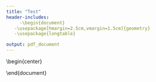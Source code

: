 ```yaml
---
title: "Test"
header-includes:
     -\begin{document}
   -\usepackage[hmargin=2.5cm,vmargin=1.5cm]{geometry}
   -\usepackage{longtable}

output: pdf_document
---
```


\setlength\LTleft{-0.8in}
\setlength\LTright{-0.8in}

\begin{center}
\begin{longtable}{@{\extracolsep{\fill}}*5{l}}

\caption{A simple longtable example}\\

\textbf{taxonomy} & \textbf{domains} & \textbf{facets} & \textbf{reliability*} & \textbf{validity} \\
\hline
\endfirsthead
\multicolumn{5}{c}{\tablename\ \thetable\ -- \textit{Continued from previous page}} \\

\textbf{taxonomy} & \textbf{domains} & \textbf{facets} & \textbf{reliability (no of items)} & \textbf{validity} \\
\hline
\endhead
\hline \multicolumn{6}{r}{\textit{Continued on next page}} \\
\endfoot
\endlastfoot


         HEXACO&                    &                        &             &     ya sabes que si nena di que si    \\
             & Humility           & Sincerity              & 0.66        &         \\
             &                    & Fairness               & 0.76        &         \\
             &                    & Greed Avoidance        & 0.81        &         \\
             &                    & Modesty                & 0.68        &         \\
             & Emotionality       & Fearfulness            & 0.7         &         \\
             &                    & Anxiety                & 0.64        &         \\
             &                    & Dependence             & 0.8         &         \\
             &                    & Sentimentality         & 0.7         &         \\
             & Extraversion       & Social Self-Esteem     & 0.67        &         \\
             &                    & Social Boldness        & 0.76        &         \\
             &                    & Sociability            & 0.71        &         \\
             &                    & Liveliness             & 0.76        &         \\
             & Agreeableness      & Forgivingness          & 0.74        &         \\
             &                    & Gentleness             & 0.66        &         \\
             &                    & Flexibility            & 0.61        &         \\
             &                    & Patience               & 0.79        &         \\
             & Conscientiousness  & Organization           & 0.74        &         \\
             &                    & Diligence              & 0.7         &         \\
             &                    & Perfectionism          & 0.69        &         \\
             &                    & Prudence               & 0.69        &         \\
             & Openness           & Aesthetic              & 0.66        &         \\
             &                    & Inquisitiveness        & 0.66        &         \\
             &                    & Creativity             & 0.75        &         \\
             &                    & Unconventionality      & 0.52        &         \\[1cm]
             

         NEO-PI-r     &      &                      &             &         \\
         & Neuroticism       & Anxiety              & 0.78        &         \\
         &                   & Angry Hostility      & 0.75        &         \\
         &                   & Depression           & 0.81        &         \\
         &                   & Self-Consciousness   & 0.68        &         \\
         &                   & Impulsiveness        & 0.7         &         \\
         &                   & Vulnerability        & 0.77        &         \\
         & Extraversion      & Warmth               & 0.73        &         \\
         &                   & Gregariousness       & 0.72        &         \\
         &                   & Assertiveness        & 0.77        &         \\
         &                   & Activity             & 0.63        &         \\
         &                   & Excitement Seeking   & 0.65        &         \\
         &                   & Positive Emotions    & 0.73        &         \\
         & Openness          & Fantasy              & 0.76        &         \\
         &                   & Aesthetics           & 0.76        &         \\
         &                   & Feelings             & 0.66        &         \\
         &                   & Actions              & 0.58        &         \\
         &                   & Ideas                & 0.8         &         \\
         &                   & Values               & 0.67        &         \\
         & Agreeableness     & Trust                & 0.79        &         \\
         &                   & Straightforwardness  & 0.71        &         \\
         &                   & Altruism             & 0.75        &         \\
         &                   & Compliance           & 0.59        &         \\
         &                   & Modesty              & 0.67        &         \\
         &                   & Tender-Mindedness    & 0.56        &         \\
         & Conscientiousness & Competence           & 0.67        &         \\
         &                   & Order                & 0.66        &         \\
         &                   & Dutifulness          & 0.62        &         \\
         &                   & Achievement Striving & 0.67        &         \\
         &                   & Self-Discipline      & 0.75        &         \\
         &                   & Deliberation         & 0.71        &         \\[1cm]    
\pagebreak


BFI-2    &                       &                        & *           &        \\
         & Extraversion          &                        &             &         \\
         &                       & Sociability            & 0.83        &         \\
         &                       & Assertiveness          & 0.8         &         \\
         &                       & Energy level           & 0.74        &         \\
         & Agreeableness         &                        &             &         \\
         &                       & Compassion             & 0.68        &         \\
         &                       & Respectfulness         & 0.66        &         \\
         &                       & Trust                  & 0.75        &         \\
         & Conscientiousness     &                        &             &         \\
         &                       & Organization           & 0.76        &         \\
         &                       & Productiveness         & 0.74        &         \\
         &                       & Responsability         & 0.68        &         \\
         & Negative Emotionality &                        &             &         \\
         &                       & Anxiety                & 0.79        &         \\
         &                       & Depression             & 0.74        &         \\
         &                       & Emotional Volatility   & 0.7         &         \\
         & Open-mindedness       &                        &             &         \\
         &                       & Intellectual curiosity & 0.78        &         \\
         &                       & Aesthetic Sensitivity  & 0.67        &         \\
         &                       & Creative Imagination   & 0.67        &         \\[1cm]    

         
        IPIP-NEO-120 &                        &                      &             &   \\
             & Neuroticism            & Anxiety              & 0.78        &         \\
             &                        & Anger                & 0.87        &         \\
             &                        & Depression           & 0.85        &         \\
             &                        & Self-Consciousness   & 0.74        &         \\
             &                        & Inmoderation         & 0.72        &         \\
             &                        & Vulnerability        & 0.76        &         \\
             & Extraversion           & Friendliness         & 0.81        &         \\
             &                        & Gregariousness       & 0.79        &         \\
             &                        & Assertiveness        & 0.85        &         \\
             &                        & Activity Level       & 0.71        &         \\
             &                        & Excitement Seeking   & 0.77        &         \\
             &                        & Cheerfulness         & 0.8         &         \\
             & Openness to Experience & Imagination          & 0.83        &         \\
             &                        & Artistic interests   & 0.76        &         \\
             &                        & Emotionality         & 0.69        &         \\
             &                        & Adventurousness      & 0.72        &         \\
             &                        & Intellect            & 0.75        &         \\
             &                        & Liberalism           & 0.64        &         \\
             & Agreeableness          & Trust                & 0.86        &         \\
             &                        & Morality             & 0.76        &         \\
             &                        & Altruism             & 0.76        &         \\
             &                        & Cooperation          & 0.73        &         \\
             &                        & Modesty              & 0.76        &         \\
             &                        & Sympathy             & 0.72        &         \\
             & Conscientiousness      & Self-Efficacy        & 0.63        &         \\
             &                        & Orderliness          & 0.83        &         \\
             &                        & Dutifulness          & 0.69        &         \\
             &                        & Achievement-striving & 0.8         &         \\
             &                        & Self-Discipline      & 0.73        &         \\
             &                        & Cautiousness         & 0.87        &          \\            
\end{longtable}





\end{document}